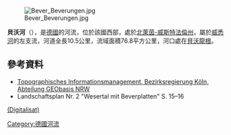 {{Expand language|1=de|time=2020-07-10T17:06:26+00:00}}
{{Coord|51|39|25|N|9|22|38|E|display=title}}

[[Image:Bever_Beverungen.jpg|right]]

'''貝沃河'''（{{lang-de|Bever}}），是[[德國|德國]]的河流，位於該國西部，處於[[北萊茵-威斯特法倫州|北萊茵-威斯特法倫州]]，屬於[[威悉河|威悉河]]的左支流，河道全長10.5公里，流域面積76.8平方公里，河口處在[[貝沃龍根|貝沃龍根]]。

==參考資料==
* [http://www.tim-online.nrw.de/tim-online/nutzung/index.html Topographisches Informationsmanagement, Bezirksregierung Köln, Abteilung GEObasis NRW]{{WebCite|url=https://www.webcitation.org/66qD6yoDr?url=http://www.tim-online.nrw.de/tim-online/nutzung/index.html |date=20120411091906 |dateformat=iso }}
* Landschaftsplan Nr. 2 "Wesertal mit Beverplatten" S. 15–16
[http://legaldocs.naturschutzinformationen.nrw.de/legaldocs/LP%20Wesertal%20mit%20Beverplatten_Text.pdf (Digitalisat)] {{Wayback|url=http://legaldocs.naturschutzinformationen.nrw.de/legaldocs/LP%20Wesertal%20mit%20Beverplatten_Text.pdf |date=20201023115114 }}

{{Germany-geo-stub}}
[[Category:德國河流|Category:德國河流]]
